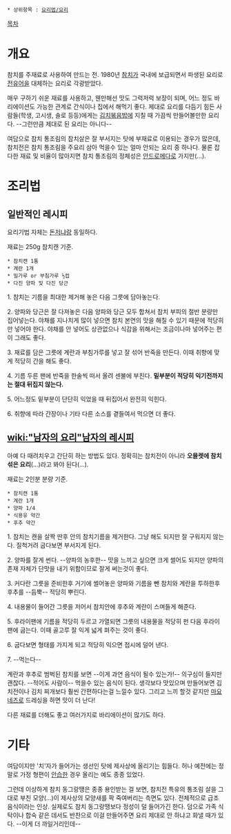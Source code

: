  * 상위항목 : [[요리법/요리]]

[[목차]]

= 개요 =
참치를 주재료로 사용하여 만드는 전. 1980년 [[참치]]가 국내에 보급되면서 파생된 요리로 [[전유어]]을 대체하는 요리로 각광받았다. 

매우 구하기 쉬운 재료를 사용하고, 웬만해선 맛도 그럭저럭 보장이 되며, 어느 정도 바리에이션도 가능한 관계로 간식이나 집에서 해먹기 좋다. 제대로 요리를 다듬기 힘든 사람들(학생, 고시생, 솔로 등등)에게는 [[김치볶음밥]]에 지칠 때 가끔씩 만들어볼만한 요리다. --그런만큼 제대로 된 요리는 아니다--

여담으로 참치 통조림의 참치살은 잘 부서지는 탓에 부재료로 이용되는 경우가 많은데, 참치전은 참치 통조림을 주요리 삼아 먹을수 있는 얼마 안되는 요리 중 하나다. 물론 잡다한 재료 및 비율이 많아지면 참치 통조림의 정체성은 [[안드로메다]]로 가지만(...).

= 조리법 =
== 일반적인 레시피 ==
요리기법 자체는 [[돈저냐]]랑 동일하다.

재료는 250g 참치캔 기준.

 * 참치캔 1통
 * 계란 1개
 * 밀가루 or 부침가루 ½컵
 * 다진 양파 및 다진 당근

1. 참치는 기름을 최대한 제거해 놓은 다음 그릇에 담아놓는다.

2. 양파와 당근은 잘 다져놓은 다음 양파와 당근 모두 합쳐서 참치 부피의 절반 분량만 집어넣는다. 야채를 지나치게 많이 넣으면 참치 본연의 맛을 해칠 수 있기 때문에 적당히만 넣어야 한다. 야채를 안 넣어도 상관없으나 식감을 위해서는 조금이나마 넣어주는 편이 그래도 좋다.

3. 재료를 담은 그릇에 계란과 부침가루를 넣고 잘 섞어 반죽을 만든다. 이때 취향에 맞게 적당히 간을 해도 좋다.

4. 기름 두른 팬에 반죽을 한술씩 떠서 올려 센불에 부친다. '''밑부분이 적당히 익기전까지는 절대 뒤집지 않는다.'''

5. 어느정도 밑부분이 단단히 익었을 때 뒤집어서 완전히 익힌다.

6. 취향에 따라 간장이나 기타 다른 소스를 곁들여서 먹으면 더 좋다.

== [[wiki:"남자의 요리"남자의 레시피]] ==
아예 다 때려치우고 간단히 하는 방법도 있다. 정확히는 참치전이 아니라 '''오믈렛에 참치 섞은 요리'''(...)라고 봐야 된다(...).

재료는 2인분 분량 기준.

 * 참치캔 1통
 * 계란 1개
 * 양파 1/4 
 * 식용유 약간
 * 후추 약간 

1. 참치는 캔을 살짝 딴후 안의 참치기름을 제거한다. 그냥 해도 되지만 잘 구워지지 않는다. 질척거려 굽다보면 부서지게 된다.

2. 양파를 잘게 썬다. --양파의 농후한-- 맛을 느끼고 싶으면 크게 썰어도 되지만 양파의 존재 자체가 단맛을 내기 위함이므로 잘게 써는것이 좋다.

3. 커다란 그릇을 준비한후 거기에 썰어놓은 양파와 기름을 뺀 참치와 계란을 투하한후 후추를 --듬뿍-- 적당히 뿌린다.

4. 내용물이 들어간 그릇을 저어서 참치안에 후추와 계란이 스며들게 해준다.

5. 후라이팬에 기름을 적당히 두르고 가열되면 그릇의 내용물을 적당히 펀 다음 후라이팬에 굽는다. 이때 골고루 잘 익게 넓게 펴주는 것이 좋다.

6. 굽다보면 형태를 가지게 되고 적당히 익으면 접시에 덜어 낸다.

7. --먹는다-- 

계란과 후추로 범벅된 참치를 보면 --이게 과연 음식이 될수 있는가!-- 의구심이 들지만 괜찮다. --적어도 사람이-- 먹을수 있는 음식이 된다. 생각보다 맛있으며 만들어보면 김치전이나 김치 찌개보다 훨씬 간편하다는걸 느낄수 있다. 그리고 느끼 할것 같지만 [[마요네즈]]로 드레싱을 하면 맛이 더 난다!

다른 재료를 더해도 좋고 여러가지로 바리에이션이 많기도 하다.

= 기타 =
여담이지만 '치'자가 들어가는 생선인 탓에 제사상에 올리기는 힘들다. 허나 예전에는 정말로 가정 형편이 [[안습]]한 경우 올리는 예도 종종 있었다.

그런데 이상하게 참치 동그랑땡은 종종 용인받는 걸 보면, 참치전 특유의 통조림 살을 그대로 부친 모양(…)이 제사상의 모양새를 팍 죽여버리는 측면도 있다. 전체적으로 급조 음식이라는 인상. 실제로도 참치 동그랑땡보다 정성이 덜 들어가긴 한다. 덤으로 가족 식탁이나 합숙 같은 데서도 반찬으로 이걸 만들어주면 요리 제대로 안 하냐고 화낼 때가 있다. --이게 더 까일거리인데--
